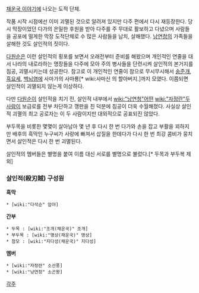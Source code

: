[[채운국 이야기]]에 나오는 도적 단체.

작품 시작 시점에선 이미 괴멸된 것으로 알려져 있지만 다주 편에서 다시 재등장한다. 당시 막장이었던 다가의 은밀한 후원을 받아 다주를 주 무대로 활보하고 다녔으며 사람들을 공포에 떨게한 막장 도적단체로 수 많은 사람들을 납치, 살해했다. [[낭연청]]의 가족들을 살해한 것도 살인적의 짓이다.

[[다원순]]은 이런 살인적의 횡포를 보면서 오래전부터 준비를 해왔으며 개인적인 연줄을 대서 나라의 내로라하는 명장들을 다주에 모아 주의 병사들을 단련시켜 살인적의 본거지를 침공, 괴멸시키는데 성공한다. 참고로 이 개인적인 연줄이 참으로 무시무시해서 [[송준개]], [[흑요세]], [[백뇌염]]에 사마가의 사마룡[* wiki:사마신 의 할아버지.]까지 모였다. 이쯤되면 살인적이 괴멸되지 않는게 이상하다.

다만 [[다원순]]이 살인적을 치기 전, 살인적 내부에서 [[wiki:"낭연청"어떤]] [[wiki:"자정란"두 사람]]이 보급로를 전부 차단하고 깽판을 친 덕분에 침공이 더욱 수월해졌다. 사실상 살인적 괴멸의 최고 공로자는 이 두 사람이지만 대외적으로 공표되진 않았다.

부두목을 비롯한 몇몇이 살아남아 몇 년 후 다시 한 번 다가와 손을 잡고 부활을 꾀하지만 배후의 흑막인 누구씨가 사랑에 빠져서 삽질을 한데다가 다시 한 번 최강 콤비가 뭉치면서 살인적은 다시 한 번 괴멸된다.

살인적의 멤버들은 별명을 붙여 이름 대신 서로를 별명으로 불렀다.[* 두목과 부두복 제외]


=== 살인적(殺刃賊) 구성원 ===
'''흑막'''
 * [wiki:"다삭순" 암야]

'''간부'''
 * 두목 : [wiki:"조개(채운국)" 조개]
 * 부두목 : [wiki:"명상(채운국)" 명상]
 * 참모 : [wiki:"지다성(채운국)" 지다성]

'''멤버'''
 * [wiki:"자정란" 소선풍]
 * [wiki:"낭연청" 소곤왕]


[[각주]]
